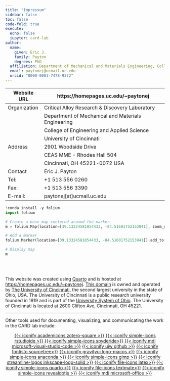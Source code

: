 ```yaml
---
title: "Impressum"
sidebar: false
toc: false
code-fold: true
execute:
  echo: false
  jupyter: card-lab
author:
  name: 
    given: Eric J.
    family: Payton
    degrees: PhD
  affiliation: Department of Mechanical and Materials Engineering, College of Engineering and Applied Science, University of Cincinnati
  email: paytonej@ucmail.uc.edu
  orcid: "0000-0001-7478-9372"
---
```



| Website URL   | https://homepages.uc.edu/~paytonej                |
|---------------|---------------------------------------------------|
| Organization  | Critical Alloy Research & Discovery Laboratory    |
|               | Department of Mechanical and Materials Engineering|
|               | College of Engineering and Applied Science        |
|               | University of Cincinnati                          |
| Address       | 2901 Woodside Drive                               |
|               | CEAS MME - Rhodes Hall 504                        |
|               | Cincinnati, OH 45221-0072 USA                     |
| Contact       | Eric J. Payton                                    |
| Tel:          | +1 513 556 0260                                   |
| Fax:          | +1 513 556 3390                                   |
| E-mail:       | paytonej[at]ucmail.uc.edu                         |


```python
!conda install -y folium
import folium

# Create a base map centered around the marker
m = folium.Map(location=[39.13324581054433, -84.51601752153941], zoom_start=6)

# Add a marker
folium.Marker(location=[39.13324581054433, -84.51601752153941]).add_to(m)

# Display map
m
```

```{=html}
<br><br>
```

This website was created using [Quarto](https://quarto.org) and is hosted at [https://homepages.uc.edu/~paytonej](https://homepages.uc.edu/~paytonej/). [This domain](https://net.educause.edu/whois.htm) is owned and operated by [The University of Cincinnati](https://en.wikipedia.org/wiki/University_of_Cincinnati), the second largest university in the state of Ohio, USA. The University of Cincinnati is a public research university founded in 1819 and is part of the [University System of Ohio](https://highered.ohio.gov). The University of Cincinnati is located at 2600 Clifton Ave, Cincinnati, OH 45221.

---

Other tools used for documenting, visualizing, and communicating the work in the CARD lab include:

::: {style="text-align: center"}

[{{< iconify academicons zotero-square >}}](https://www.zotero.org/) [{{< iconify simple-icons rstudioide >}}](https://posit.co/products/open-source/rstudio/) [{{< iconify simple-icons spyderide>}}](https://www.spyder-ide.org) [{{< iconify mdi microsoft-visual-studio-code >}}](https://code.visualstudio.com) [{{< iconify uiw github >}}](https://github.com) [{{< iconify fontisto sourcetree>}}](https://www.sourcetreeapp.com) [{{< iconify gravityui logo-macos >}}](https://en.wikipedia.org/wiki/MacOS) [{{< iconify simple-icons anaconda >}}](https://anaconda.org)  [{{< iconify simple-icons gimp >}}](https://www.gimp.org) [{{< iconify streamline-logos inkscape-logo-solid >}}](https://inkscape.org) [{{< iconify file-icons latex>}}](https://tug.org/mactex/mactex-download.html) [{{< iconify simple-icons quarto >}}](https://quarto.org) [{{< iconify file-icons textmate>}}](https://macromates.com)  [{{< iconify simple-icons revealdotjs >}}](https://revealjs.com) [{{< iconify mdi microsoft-office >}}](https://en.wikipedia.org/wiki/Microsoft_Office)

:::